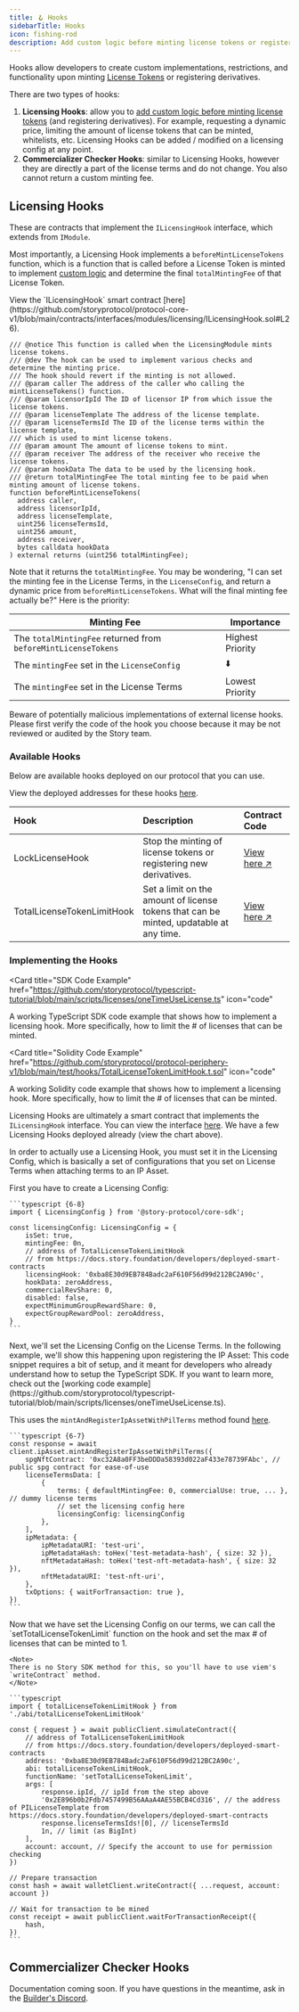 ```yaml
---
title: 🪝 Hooks
sidebarTitle: Hooks
icon: fishing-rod
description: Add custom logic before minting license tokens or registering derivatives.
---
```


Hooks allow developers to create custom implementations, restrictions, and functionality upon minting [License Tokens](/concepts/licensing-module/license-token) or registering derivatives.

There are two types of hooks:

1. **Licensing Hooks**: allow you to [add custom logic before minting license tokens](/concepts/licensing-module/license-config#logic-that-is-possible-with-license-config) (and registering derivatives). For example, requesting a dynamic price, limiting the amount of license tokens that can be minted, whitelists, etc. Licensing Hooks can be added / modified on a licensing config at any point.
2. **Commercializer Checker Hooks**: similar to Licensing Hooks, however they are directly a part of the license terms and do not change. You also cannot return a custom minting fee.

## Licensing Hooks

These are contracts that implement the `ILicensingHook` interface, which extends from `IModule`.

Most importantly, a Licensing Hook implements a `beforeMintLicenseTokens` function, which is a function that is called before a License Token is minted to implement [custom logic](/concepts/licensing-module/license-config#logic-that-is-possible-with-license-config) and determine the final `totalMintingFee` of that License Token.

<Note>
  View the `ILicensingHook` smart contract
  [here](https://github.com/storyprotocol/protocol-core-v1/blob/main/contracts/interfaces/modules/licensing/ILicensingHook.sol#L26).
</Note>

```solidity ILicensingHook.sol
/// @notice This function is called when the LicensingModule mints license tokens.
/// @dev The hook can be used to implement various checks and determine the minting price.
/// The hook should revert if the minting is not allowed.
/// @param caller The address of the caller who calling the mintLicenseTokens() function.
/// @param licensorIpId The ID of licensor IP from which issue the license tokens.
/// @param licenseTemplate The address of the license template.
/// @param licenseTermsId The ID of the license terms within the license template,
/// which is used to mint license tokens.
/// @param amount The amount of license tokens to mint.
/// @param receiver The address of the receiver who receive the license tokens.
/// @param hookData The data to be used by the licensing hook.
/// @return totalMintingFee The total minting fee to be paid when minting amount of license tokens.
function beforeMintLicenseTokens(
  address caller,
  address licensorIpId,
  address licenseTemplate,
  uint256 licenseTermsId,
  uint256 amount,
  address receiver,
  bytes calldata hookData
) external returns (uint256 totalMintingFee);
```

Note that it returns the `totalMintingFee`. You may be wondering, "I can set the minting fee in the License Terms, in the `LicenseConfig`, and return a dynamic price from `beforeMintLicenseTokens`. What will the final minting fee actually be?" Here is the priority:

| Minting Fee                                                   | Importance       |
| ------------------------------------------------------------- | ---------------- |
| The `totalMintingFee` returned from `beforeMintLicenseTokens` | Highest Priority |
| The `mintingFee` set in the `LicenseConfig`                   | ⬇️               |
| The `mintingFee` set in the License Terms                     | Lowest Priority  |

<Warning>
  Beware of potentially malicious implementations of external license hooks.
  Please first verify the code of the hook you choose because it may be not
  reviewed or audited by the Story team.
</Warning>

### Available Hooks

Below are available hooks deployed on our protocol that you can use.

<Info>

View the deployed addresses for these hooks [here](/developers/deployed-smart-contracts#license-hooks).

</Info>

| Hook                       | Description                                                                            | Contract Code                                                                                                                   |
| :------------------------- | :------------------------------------------------------------------------------------- | :------------------------------------------------------------------------------------------------------------------------------ |
| LockLicenseHook            | Stop the minting of license tokens or registering new derivatives.                     | [View here ↗️](https://github.com/storyprotocol/protocol-periphery-v1/blob/main/contracts/hooks/LockLicenseHook.sol)            |
| TotalLicenseTokenLimitHook | Set a limit on the amount of license tokens that can be minted, updatable at any time. | [View here ↗️](https://github.com/storyprotocol/protocol-periphery-v1/blob/main/contracts/hooks/TotalLicenseTokenLimitHook.sol) |

### Implementing the Hooks

<CodeGroup cols={2}>

<Card
  title="SDK Code Example"
  href="https://github.com/storyprotocol/typescript-tutorial/blob/main/scripts/licenses/oneTimeUseLicense.ts"
  icon="code"
>
  A working TypeScript SDK code example that shows how to implement a licensing
  hook. More specifically, how to limit the # of licenses that can be minted.
</Card>

<Card
  title="Solidity Code Example"
  href="https://github.com/storyprotocol/protocol-periphery-v1/blob/main/test/hooks/TotalLicenseTokenLimitHook.t.sol"
  icon="code"
>
  A working Solidity code example that shows how to implement a licensing hook.
  More specifically, how to limit the # of licenses that can be minted.
</Card>

</CodeGroup>

Licensing Hooks are ultimately a smart contract that implements the `ILicensingHook` interface. You can view the interface [here](https://github.com/storyprotocol/protocol-periphery-v1/blob/main/contracts/interfaces/ILicensingHook.sol). We have a few Licensing Hooks deployed already (view the chart above).

In order to actually use a Licensing Hook, you must set it in the Licensing Config, which is basically a set of configurations that you set on License Terms when attaching terms to an IP Asset.

<Steps>
  <Step title="Create Licensing Config">
    First you have to create a Licensing Config:

    ```typescript {6-8}
    import { LicensingConfig } from '@story-protocol/core-sdk';

    const licensingConfig: LicensingConfig = {
        isSet: true,
        mintingFee: 0n,
        // address of TotalLicenseTokenLimitHook
        // from https://docs.story.foundation/developers/deployed-smart-contracts
        licensingHook: '0xba8E30d9EB784Badc2aF610F56d99d212BC2A90c',
        hookData: zeroAddress,
        commercialRevShare: 0,
        disabled: false,
        expectMinimumGroupRewardShare: 0,
        expectGroupRewardPool: zeroAddress,
    }
    ```

  </Step>
  <Step title="Set the Licensing Config">
    Next, we'll set the Licensing Config on the License Terms. In the following example, we'll show this happening upon registering the IP Asset:

<Tip>
  This code snippet requires a bit of setup, and it meant for developers who
  already understand how to setup the TypeScript SDK. If you want to learn more,
  check out the [working code
  example](https://github.com/storyprotocol/typescript-tutorial/blob/main/scripts/licenses/oneTimeUseLicense.ts).
</Tip>

<Note>

This uses the `mintAndRegisterIpAssetWithPilTerms` method found [here](/sdk-reference/ipasset#mintandregisteripassetwithpilterms).

</Note>

    ```typescript {6-7}
    const response = await client.ipAsset.mintAndRegisterIpAssetWithPilTerms({
        spgNftContract: '0xc32A8a0FF3beDDDa58393d022aF433e78739FAbc', // public spg contract for ease-of-use
        licenseTermsData: [
            {
                terms: { defaultMintingFee: 0, commercialUse: true, ... }, // dummy license terms
                // set the licensing config here
                licensingConfig: licensingConfig
            },
        ],
        ipMetadata: {
            ipMetadataURI: 'test-uri',
            ipMetadataHash: toHex('test-metadata-hash', { size: 32 }),
            nftMetadataHash: toHex('test-nft-metadata-hash', { size: 32 }),
            nftMetadataURI: 'test-nft-uri',
        },
        txOptions: { waitForTransaction: true },
    })
    ```

  </Step>
  <Step title="Set the Limit to 1">
    Now that we have set the Licensing Config on our terms, we can call the `setTotalLicenseTokenLimit` function on the hook and set the max # of licenses that can be minted to 1.

    <Note>
    There is no Story SDK method for this, so you'll have to use viem's `writeContract` method.
    </Note>

    ```typescript
    import { totalLicenseTokenLimitHook } from './abi/totalLicenseTokenLimitHook'

    const { request } = await publicClient.simulateContract({
        // address of TotalLicenseTokenLimitHook
        // from https://docs.story.foundation/developers/deployed-smart-contracts
        address: '0xba8E30d9EB784Badc2aF610F56d99d212BC2A90c',
        abi: totalLicenseTokenLimitHook,
        functionName: 'setTotalLicenseTokenLimit',
        args: [
            response.ipId, // ipId from the step above
            '0x2E896b0b2Fdb7457499B56AAaA4AE55BCB4Cd316', // the address of PILicenseTemplate from https://docs.story.foundation/developers/deployed-smart-contracts
            response.licenseTermsIds![0], // licenseTermsId
            1n, // limit (as BigInt)
        ],
        account: account, // Specify the account to use for permission checking
    })

    // Prepare transaction
    const hash = await walletClient.writeContract({ ...request, account: account })

    // Wait for transaction to be mined
    const receipt = await publicClient.waitForTransactionReceipt({
        hash,
    })
    ```

  </Step>
</Steps>

## Commercializer Checker Hooks

<Warning>

Documentation coming soon. If you have questions in the meantime, ask in the [Builder's Discord](https://discord.gg/storybuilders).

</Warning>
